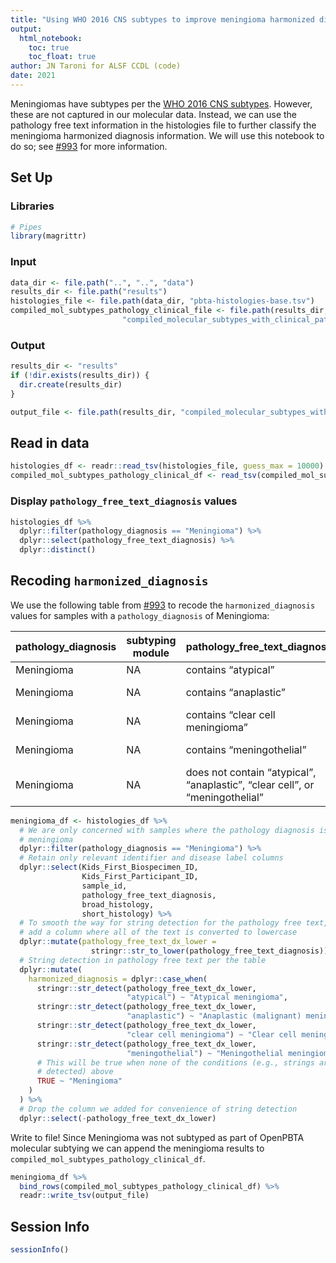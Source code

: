 ```yaml
---
title: "Using WHO 2016 CNS subtypes to improve meningioma harmonized diagnosis"
output: 
  html_notebook:
    toc: true
    toc_float: true
author: JN Taroni for ALSF CCDL (code)
date: 2021
---
```


Meningiomas have subtypes per the [WHO 2016 CNS subtypes](https://link.springer.com/content/pdf/10.1007/s00401-016-1545-1.pdf). 
However, these are not captured in our molecular data.
Instead, we can use the pathology free text information in the histologies file to further classify the meningioma harmonized diagnosis information.
We will use this notebook to do so; see [#993](https://github.com/AlexsLemonade/OpenPBTA-analysis/issues/993) for more information.

## Set Up

### Libraries

```r
# Pipes
library(magrittr)
```

### Input

```r
data_dir <- file.path("..", "..", "data")
results_dir <- file.path("results")
histologies_file <- file.path(data_dir, "pbta-histologies-base.tsv")
compiled_mol_subtypes_pathology_clinical_file <- file.path(results_dir,
                         "compiled_molecular_subtypes_with_clinical_pathology_feedback.tsv")
```

### Output

```r
results_dir <- "results"
if (!dir.exists(results_dir)) {
  dir.create(results_dir)
}

output_file <- file.path(results_dir, "compiled_molecular_subtypes_with_clinical_pathology_feedback_and_report_info.tsv")
```

## Read in data

```r
histologies_df <- readr::read_tsv(histologies_file, guess_max = 10000)
compiled_mol_subtypes_pathology_clinical_df <- read_tsv(compiled_mol_subtypes_pathology_clinical_file, guess = 10000)
```

### Display `pathology_free_text_diagnosis` values

```r
histologies_df %>%
  dplyr::filter(pathology_diagnosis == "Meningioma") %>%
  dplyr::select(pathology_free_text_diagnosis) %>%
  dplyr::distinct()
```

## Recoding `harmonized_diagnosis` 

We use the following table from [#993](https://github.com/AlexsLemonade/OpenPBTA-analysis/issues/993) to recode the `harmonized_diagnosis` values for samples with a `pathology_diagnosis` of Meningioma:

| pathology_diagnosis | subtyping module | pathology_free_text_diagnosis                                                | broad_histology | short_histology | harmonized_diagnosis              |
|---------------------|------------------|------------------------------------------------------------------------------|-----------------|-----------------|-----------------------------------|
| Meningioma          | NA               | contains "atypical"                                                          | Meningioma      | Meningioma      | Atypical meningioma               |
| Meningioma          | NA               | contains "anaplastic"                                                        | Meningioma      | Meningioma      | Anaplastic (malignant) meningioma |
| Meningioma          | NA               | contains "clear cell meningioma"                                             | Meningioma      | Meningioma      | Clear cell meningioma             |
| Meningioma          | NA               | contains "meningothelial"                                                    | Meningioma      | Meningioma      | Meningothelial meningioma         |
| Meningioma          | NA               | does not contain "atypical", "anaplastic", "clear cell", or "meningothelial" | Meningioma      | Meningioma      | Meningioma                        |


```r
meningioma_df <- histologies_df %>%
  # We are only concerned with samples where the pathology diagnosis is
  # meningioma
  dplyr::filter(pathology_diagnosis == "Meningioma") %>%
  # Retain only relevant identifier and disease label columns
  dplyr::select(Kids_First_Biospecimen_ID,
                Kids_First_Participant_ID,
                sample_id,
                pathology_free_text_diagnosis,
                broad_histology,
                short_histology) %>%
  # To smooth the way for string detection for the pathology free text, we
  # add a column where all of the text is converted to lowercase
  dplyr::mutate(pathology_free_text_dx_lower = 
                  stringr::str_to_lower(pathology_free_text_diagnosis)) %>%
  # String detection in pathology free text per the table
  dplyr::mutate(
    harmonized_diagnosis = dplyr::case_when(
      stringr::str_detect(pathology_free_text_dx_lower,
                          "atypical") ~ "Atypical meningioma",
      stringr::str_detect(pathology_free_text_dx_lower,
                          "anaplastic") ~ "Anaplastic (malignant) meningioma",
      stringr::str_detect(pathology_free_text_dx_lower,
                          "clear cell meningioma") ~ "Clear cell meningioma",
      stringr::str_detect(pathology_free_text_dx_lower,
                          "meningothelial") ~ "Meningothelial meningioma",
      # This will be true when none of the conditions (e.g., strings are 
      # detected) above
      TRUE ~ "Meningioma"
    )
  ) %>%
  # Drop the column we added for convenience of string detection
  dplyr::select(-pathology_free_text_dx_lower)
```

Write to file!
Since Meningioma was not subtyped as part of OpenPBTA molecular subtying we can append the meningioma results to `compiled_mol_subtypes_pathology_clinical_df`.

```r

meningioma_df %>%
  bind_rows(compiled_mol_subtypes_pathology_clinical_df) %>%
  readr::write_tsv(output_file)

```

## Session Info

```r
sessionInfo()
```

